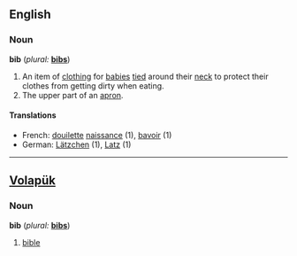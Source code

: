 ==English==

===Noun===
'''bib'''  (''plural:'' '''[[bibs]]''')
# An item of [[clothing]] for [[baby|babies]] [[tie]]d around their [[neck]] to protect their clothes from getting dirty when eating.
# The upper part of an [[apron]].

====Translations====
*French: [[douilette]] [[naissance]] {{f}} (1), [[bavoir]] {{m}} (1)
*German: [[Lätzchen]] {{n}} (1), [[Latz]] {{m}} (1)

----

==[[Volapük]]==
===Noun===
'''bib'''  (''plural:'' '''[[bibs]]''')
# [[bible]]